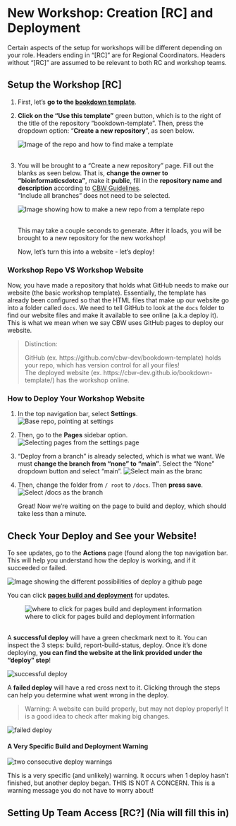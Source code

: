 # **New Workshop**: Creation [RC] and Deployment {#new-workshop-create-deploy}

Certain aspects of the setup for workshops will be different depending on your role. Headers ending in "[RC]" are for Regional Coordinators. Headers without "[RC]" are assumed to be relevant to both RC and workshop teams.

## Setup the Workshop [RC] {#rc-workshop-setup}

1. First, let's **go to the <a href="https://github.com/cbw-dev/bookdown-template" target="_blank">bookdown template</a>**.

2. **Click on the "Use this template"** green button, which is to the right of the title of the repository "bookdown-template". Then, press the dropdown option: "**Create a new repository**", as seen below.

    ![Image of the repo and how to find make a template](img/template/make-a-template.png)\
    <br> <!-- enforces a space after the image -->

<!-- MUST ADD A LINK TO THE CBW GUIDELINES FOR NAMING -->

3. You will be brought to a "Create a new repository" page. Fill out the blanks as seen below. That is, **change the owner to "bioinformaticsdotca"**, make it **public**, fill in the **repository name and description** according to [CBW Guidelines](). <br>"Include all branches" does not need to be selected.
    
    ![Image showing how to make a new repo from a template repo](img/template/make-new-repo.png)\
    <br>

    This may take a couple seconds to generate. After it loads, you will be brought to a new repository for the new workshop!
    
    Now, let's turn this into a website - let's deploy!

### Workshop Repo VS Workshop Website {#workshop-vs-repo}

Now, you have made a repository that holds what GitHub needs to make our website (the basic workshop template). Essentially, the template has already been configured so that the HTML files that make up our website go into a folder called `docs`. We need to tell GitHub to look at the `docs` folder to find our website files and make it available to see online (a.k.a deploy it). This is what we mean when we say CBW uses GitHub pages to deploy our website.

> Distinction:
>
> GitHub (ex. https://github.com/cbw-dev/bookdown-template) holds your repo, which has version control for all your files! <br> The deployed website (ex. https://cbw-dev.github.io/bookdown-template/) has the workshop online.

### How to Deploy Your Workshop Website {#deploy-website}

1. In the top navigation bar, select **Settings**.
![Base repo, pointing at settings](img/git-instruct/github-settings.png)

2. Then, go to the **Pages** sidebar option.
![Selecting pages from the settings page](img/git-instruct/github-select-pages.png)

3. "Deploy from a branch" is already selected, which is what we want. We must **change the branch from "none" to "main"**. Select the "None" dropdown button and select "main".
![Select main as the branc](img/git-instruct/github-deploy-main.png)\

4. Then, change the folder from `/ root` to `/docs`. Then **press save**.
![Select /docs as the branch](img/git-instruct/github-deploy-docs.png)\
    
    Great! Now we're waiting on the page to build and deploy, which should take less than a minute.
  
## Check Your Deploy and See your Website! {#check-deploy}
        
To see updates, go to the **Actions** page (found along the top navigation bar. This will help you understand how the deploy is working, and if it succeeded or failed.

![Image showing the different possibilities of deploy a github page](img/git-instruct/github-pages-actions-explained.png)\

You can click <u>**pages build and deployment**</u> for updates.

![where to click for pages build and deployment information](img/git-instruct/pages-build-and-deployment.png)

<br>
A **successful deploy** will have a green checkmark next to it. You can inspect the 3 steps: build, report-build-status, deploy. Once it's done deploying, **you can find the website at the link provided under the "deploy" step**!

![successful deploy](img/git-instruct/successful-deploy.png)\

A **failed deploy** will have a red cross next to it. Clicking through the steps can help you determine what went wrong in the deploy.

> Warning: A website can build properly, but may not deploy properly! It is a good idea to check after making big changes.

![failed deploy](img/git-instruct/failed-deploy.png)\

#### A Very Specific Build and Deployment Warning {-}

![two consecutive deploy warnings](img/git-instruct/exclamation-point-deploy-warning.png)\

This is a very specific (and unlikely) warning. It occurs when 1 deploy hasn't finished, but another deploy began. THIS IS NOT A CONCERN. This is a warning message you do not have to worry about!

## Setting Up Team Access [RC?] (Nia will fill this in)
